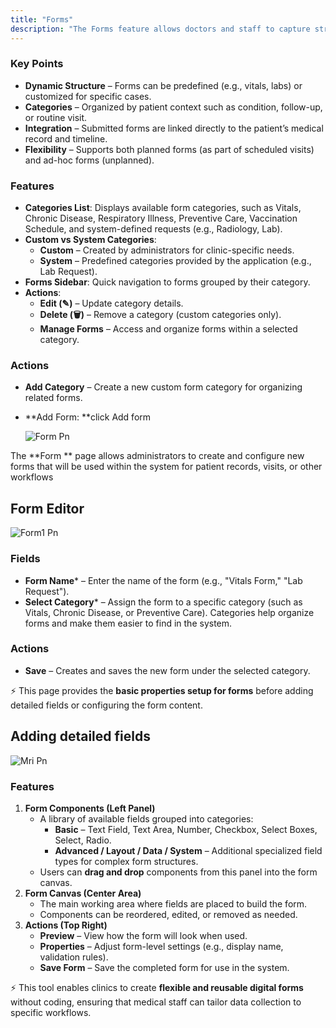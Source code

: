 ```yaml
---
title: "Forms"
description: "The Forms feature allows doctors and staff to capture structured medical information within the system. Forms are dynamic and customizable, ensuring they adapt to different visit types and clinical workflows."
---
```


### Key Points

- **Dynamic Structure** – Forms can be predefined (e.g., vitals, labs) or customized for specific cases.
- **Categories** – Organized by patient context such as condition, follow-up, or routine visit.
- **Integration** – Submitted forms are linked directly to the patient’s medical record and timeline.
- **Flexibility** – Supports both planned forms (as part of scheduled visits) and ad-hoc forms (unplanned).

### Features

- **Categories List**: Displays available form categories, such as Vitals, Chronic Disease, Respiratory Illness, Preventive Care, Vaccination Schedule, and system-defined requests (e.g., Radiology, Lab).
- **Custom vs System Categories**:
  - **Custom** – Created by administrators for clinic-specific needs.
  - **System** – Predefined categories provided by the application (e.g., Lab Request).
- **Forms Sidebar**: Quick navigation to forms grouped by their category.
- **Actions**:
  - **Edit (✎)** – Update category details.
  - **Delete (🗑)** – Remove a category (custom categories only).
  - **Manage Forms** – Access and organize forms within a selected category.

### Actions

- **Add Category** – Create a new custom form category for organizing related forms.
- **Add Form: **click Add form

  ![Form Pn](/images/form.png)

The **Form ** page allows administrators to create and configure new forms that will be used within the system for patient records, visits, or other workflows

## Form Editor

![Form1 Pn](/images/form1.png)

### Fields

- **Form Name**\* – Enter the name of the form (e.g., "Vitals Form," "Lab Request").
- **Select Category**\* – Assign the form to a specific category (such as Vitals, Chronic Disease, or Preventive Care). Categories help organize forms and make them easier to find in the system.

### Actions

- **Save** – Creates and saves the new form under the selected category.

⚡ This page provides the **basic properties setup for forms** before adding detailed fields or configuring the form content.

## Adding detailed fields

![Mri Pn](/images/mri.png)

### Features

1. **Form Components (Left Panel)**
   - A library of available fields grouped into categories:
     - **Basic** – Text Field, Text Area, Number, Checkbox, Select Boxes, Select, Radio.
     - **Advanced / Layout / Data / System** – Additional specialized field types for complex form structures.
   - Users can **drag and drop** components from this panel into the form canvas.
2. **Form Canvas (Center Area)**
   - The main working area where fields are placed to build the form.
   - Components can be reordered, edited, or removed as needed.
3. **Actions (Top Right)**
   - **Preview** – View how the form will look when used.
   - **Properties** – Adjust form-level settings (e.g., display name, validation rules).
   - **Save Form** – Save the completed form for use in the system.

⚡ This tool enables clinics to create **flexible and reusable digital forms** without coding, ensuring that medical staff can tailor data collection to specific workflows.